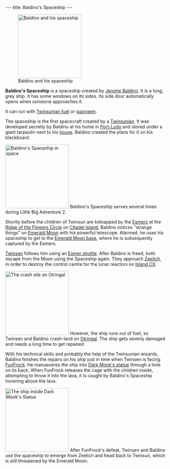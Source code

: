 ---
title: Baldino's Spaceship
---

{{twinsunica import}}{{Infobox Transport
 |image=
}}

[[Image:Lba2 DECOLAG1.preview.jpg|right|200px|thumb|Baldino and his spaceship]]

'''Baldino's Spaceship''' is a spaceship created by [[Jerome Baldino]]. It is a long, grey ship. It has some windows on its sides. Its side door automatically opens when someone approaches it.

It can run with [[Gas|Twinsunian fuel]] or [[Can of Gazogem|gazogem]].

The spaceship is the first spacecraft created by a [[Twinsun]]ian. It was developed secretly by Baldino at his home in [[Port-Ludo]] and stored under a giant tarpaulin next to his [[Jerome Baldino's residence|house]]. Baldino created the plans for it on his blackboard.

[[Image:Lba2 ASTEROI.preview.jpg|left|200px|thumb|Baldino's Spaceship in space]]
Baldino's Spaceship serves several times during Little Big Adventure 2.

Shortly before the children of Twinsun are kidnapped by the [[Esmers]] at the [[Ridge of the Flowers Circle]] on [[Citadel Island]], Baldino notices "strange things" on [[Emerald Moon]] with his powerful telescope. Alarmed, he uses his spaceship to get to the [[Emerald Moon base]], where he is subsequently captured by the Esmers.

[[Twinsen]] follows him using an [[Esmer shuttle]]. After Baldino is freed, both escape from the Moon using the Spaceship again. They approach [[Zeelich]], in order to destroy the control centre for the lunar reactors on [[Island CX]].

[[Image:Lba2_ingame_crash_site.jpg|right|200px|thumb|The [[crash site]] on Otringal]]
However, the ship runs out of fuel, so Twinsen and Baldino crash-land on [[Otringal]]. The ship gets severly damaged and needs a long time to get repaired.

With his technical skills and probably the help of the Twinsunian wizards, Baldino finishes the repairs on his ship just in time when Twinsen is facing [[FunFrock]]. He manueveres the ship into [[Dark Monk's statue]] through a hole on its back. When FunFrock releases the cage with the children inside, attempting to throw it into the lava, it is caught by Baldino's Spaceship hovering above the lava.

[[Image:Screenshot-lba2-movies-25-ending_1-END0450.gif|right|200px|thumb|The ship inside Dark Monk's Statue]]
After FunFrock's defeat, Twinsen and Baldino use the spaceship to emerge from Zeelich and head back to Twinsun, which is still threatened by the Emerald Moon.